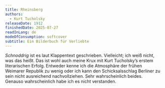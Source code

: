 ```yaml
---
title: Rheinsberg
authors:
  - Kurt Tucholsky
releaseDate: 1912
finishedDate: 2025-07-27
readInLang: de
modeOfConsumption: softcover
subtitle: Ein Bilderbuch für Verliebte
---
```


_Schnoddrig_ ist es laut Klappentext geschrieben. Vielleicht; ich weiß nicht, was das heißt. Das ist wohl auch meine Krux mit Kurt Tucholsky’s erstem literarischen Erfolg. Entweder kenne ich die Atmosphäre der frühen Weimarer Republik zu wenig oder ich kann den Schicksalsschlag Berliner zu sein nicht ausreichend nachvollziehen. Sehr wahrscheinlich beides. Genauso wahrscheinlich habe ich es nicht verstanden.
